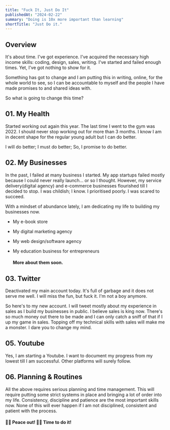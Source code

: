 ```yaml
---
title: "Fuck It, Just Do It"
publishedAt: "2024-02-22"
summary: "Doing is 10x more important than learning"
shortTitle: "Just Do it."
---
```


## Overview

It's about time. I've got experience. I've acquired the necessary high income skills: coding, design, sales, writing. I've started and failed enough times. Yet, I've got nothing to show for it.

Something has got to change and I am putting this in writing, online, for the whole world to see, so I can be accountable to myself and the people I have made promises to and shared ideas with.

So what is going to change this time?

## 01. My Health

Started working out again this year. The last time I went to the gym was 2022. I should never stop working out for more than 3 months. I know I am in decent shape for the regular young adult but I can do better.

I will do better; I must do better; So, I promise to do better.

## 02. My Businesses

In the past, I failed at many business I started. My app startups failed mostly because I could never really launch... or so I thought. However, my service delivery(digital agency) and e-commerce businesses flourished till I decided to stop. I was childish; I know. I prioritised poorly. I was scared to succeed.

With a mindset of abundance lately, I am dedicating my life to building my businesses now.

- My e-book store
- My digital marketing agency
- My web design/software agency
- My education business for entrepreneurs

  #### More about them soon.

## 03. Twitter

Deactivated my main account today. It's full of garbage and it does not serve me well. I will miss the fun, but fuck it. I'm not a boy anymore.

So here's to my new account. I will tweet mostly about my experience in sales as I build my businesses in public. I believe sales is king now. There's so much money out there to be made and I can only catch a sniff of that if I up my game in sales. Topping off my technical skills with sales will make me a monster. I dare you to change my mind.

## 05. Youtube

Yes, I am starting a Youtube. I want to document my progress from my lowest till I am successful. Other platforms will surely follow.

## 06. Planning & Routines

All the above requires serious planning and time management. This will require putting some strict systems in place and bringing a lot of order into my life. Consistency, discipline and patience are the most important skills now. None of this will ever happen if I am not disciplined, consistent and patient with the process.

#### ✌🏾 Peace out! 💪🏾 Time to do it!
